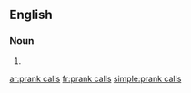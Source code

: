 ==English==

===Noun===
{{head|en|noun plural form|head=[[prank]] [[call]]s}}

# {{plural of|prank call|lang=en}}

[[ar:prank calls]]
[[fr:prank calls]]
[[simple:prank calls]]